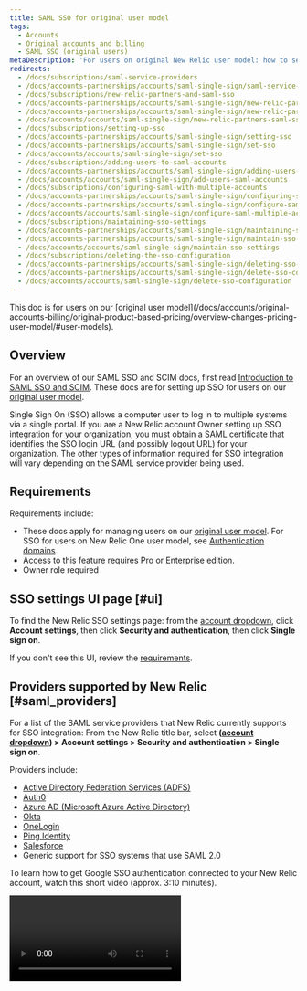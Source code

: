```yaml
---
title: SAML SSO for original user model 
tags:
  - Accounts
  - Original accounts and billing
  - SAML SSO (original users)
metaDescription: 'For users on original New Relic user model: how to set up and manage SAML single-sign on (SSO).'
redirects:
  - /docs/subscriptions/saml-service-providers
  - /docs/accounts-partnerships/accounts/saml-single-sign/saml-service-providers
  - /docs/subscriptions/new-relic-partners-and-saml-sso
  - /docs/accounts-partnerships/accounts/saml-single-sign/new-relic-partners-and-saml-sso
  - /docs/accounts-partnerships/accounts/saml-single-sign/new-relic-partners-saml-sso
  - /docs/accounts/accounts/saml-single-sign/new-relic-partners-saml-sso
  - /docs/subscriptions/setting-up-sso
  - /docs/accounts-partnerships/accounts/saml-single-sign/setting-sso
  - /docs/accounts-partnerships/accounts/saml-single-sign/set-sso
  - /docs/accounts/accounts/saml-single-sign/set-sso
  - /docs/subscriptions/adding-users-to-saml-accounts
  - /docs/accounts-partnerships/accounts/saml-single-sign/adding-users-saml-accounts
  - /docs/accounts/accounts/saml-single-sign/add-users-saml-accounts
  - /docs/subscriptions/configuring-saml-with-multiple-accounts
  - /docs/accounts-partnerships/accounts/saml-single-sign/configuring-saml-multiple-accounts
  - /docs/accounts-partnerships/accounts/saml-single-sign/configure-saml-multiple-accounts  
  - /docs/accounts/accounts/saml-single-sign/configure-saml-multiple-accounts
  - /docs/subscriptions/maintaining-sso-settings
  - /docs/accounts-partnerships/accounts/saml-single-sign/maintaining-sso-settings
  - /docs/accounts-partnerships/accounts/saml-single-sign/maintain-sso-settings
  - /docs/accounts/accounts/saml-single-sign/maintain-sso-settings
  - /docs/subscriptions/deleting-the-sso-configuration
  - /docs/accounts-partnerships/accounts/saml-single-sign/deleting-sso-configuration
  - /docs/accounts-partnerships/accounts/saml-single-sign/delete-sso-configuration
  - /docs/accounts/accounts/saml-single-sign/delete-sso-configuration
---
```


<Callout title="Original pricing model">
This doc is for users on our [original user model](/docs/accounts/original-accounts-billing/original-product-based-pricing/overview-changes-pricing-user-model/#user-models).
</Callout>

## Overview

For an overview of our SAML SSO and SCIM docs, first read [Introduction to SAML SSO and SCIM](/docs/accounts/accounts-billing/new-relic-one-user-management/introduction-saml-scim). These docs are for setting up SSO for users on our [original user model](/docs/accounts/original-accounts-billing/original-product-based-pricing/overview-changes-pricing-user-model#how-pricing-users-relate).

Single Sign On (SSO) allows a computer user to log in to multiple systems via a single portal. If you are a New Relic account Owner setting up SSO integration for your organization, you must obtain a [SAML](/docs/accounts-partnerships/education/getting-started-new-relic/glossary#saml) certificate that identifies the SSO login URL (and possibly logout URL) for your organization. The other types of information required for SSO integration will vary depending on the SAML service provider being used.

## Requirements

Requirements include:

* These docs apply for managing users on our [original user model](/docs/accounts/original-accounts-billing/original-product-based-pricing/overview-changes-pricing-user-model#how-pricing-users-relate). For SSO for users on New Relic One user model, see [Authentication domains](/docs/accounts/accounts-billing/new-relic-one-user-management/configure-authentication-domains-sso).
* Access to this feature requires Pro or Enterprise edition. 
* Owner role required

## SSO settings UI page [#ui]

To find the New Relic SSO settings page: from the [account dropdown](/docs/accounts-partnerships/education/getting-started-new-relic/glossary#account-dropdown), click **Account settings**, then click **Security and authentication**, then click **Single sign on**.

If you don't see this UI, review the [requirements](#requirements). 

## Providers supported by New Relic [#saml_providers]

For a list of the SAML service providers that New Relic currently supports for SSO integration: From the New Relic title bar, select **([account dropdown](/docs/accounts-partnerships/education/getting-started-new-relic/glossary#account-dropdown)) > Account settings > Security and authentication > Single sign on**.

Providers include:

* [Active Directory Federation Services (ADFS)](http://technet.microsoft.com/en-us/library/hh831502.aspx "Link opens in a new window")
* [Auth0](http://developers.auth0.com/newrelic "Link opens in a new window")
* [Azure AD (Microsoft Azure Active Directory)](https://docs.microsoft.com/en-us/azure/active-directory/saas-apps/new-relic-tutorial "Link opens in a new window")
* [Okta](http://www.okta.com/newrelic "Link opens in a new window")
* [OneLogin](http://www.onelogin.com/partners/app-partners/new-relic/ "Link opens in a new window")
* [Ping Identity](https://www.pingidentity.com/en.html)
* [Salesforce](http://wiki.developerforce.com/page/Configuring-SAML-SSO-to-NewRelic "Link opens in a new window")
* Generic support for SSO systems that use SAML 2.0

To learn how to get Google SSO authentication connected to your New Relic account, watch this short video (approx. 3:10 minutes).

<Video id="OOc8iN9dWfw" type="youtube" />

## SAML information in New Relic account [#account-SML-information]

To integrate with an SAML provider, the provider will need information from you about your New Relic account. Most of the information you will need is visible on the New Relic [SSO settings UI page](#ui):

* Metadata URL: Contains multiple pieces of information in a single XML message
* SAML version: 2.0
* Assertion consumer URL: The endpoint to New Relic SSO (for example, `https://rpm.newrelic.com/accounts/ACCOUNTID/sso/saml/finalize`)
* Consumer binding: Transmission method is HTTP-POST
* NameID format: Email address
* Attributes: None required
* Entity ID: Account URL (default of `rpm.newrelic.com`)

## New Relic SAML requirements [#requirements]

For SAML providers and service providers like New Relic to be able to work together, their processes must align in certain ways. Here are some aspects of how New Relic implements SSO integration. This will be useful if you are verifying that a specific SAML provider will be able to work with New Relic or if you are troubleshooting implementation problems.

<table>
  <thead>
    <tr>
      <th width={200}>
        **SSO considerations**
      </th>

      <th>
        **New Relic functions and preferences**
      </th>
    </tr>
  </thead>

  <tbody>
    <tr>
      <td>
        Scope of user credentials (IdP)
      </td>

      <td>
        Should be all users.
      </td>
    </tr>

    <tr>
      <td>
        Type of connection
      </td>

      <td>
        Must be both IdP initiated and SP initiated.
      </td>
    </tr>

    <tr>
      <td>
        Expected SAML profile
      </td>

      <td>
        New Relic uses a POST binding for SP-initiated requests.
      </td>
    </tr>

    <tr>
      <td>
        Expected NameID value format
      </td>

      <td>
        Must be email address.
      </td>
    </tr>

    <tr>
      <td>
        Sensitive info exchanged in SAML assertion?
      </td>

      <td>
        No, only the email address is sent.
      </td>
    </tr>

    <tr>
      <td>
        Session management and logout
      </td>

      <td>
        Does your organization use a redirect URL for logout? If not, New Relic can provide a logout landing page.
      </td>
    </tr>

    <tr>
      <td>
        Plan for users who no longer need access
      </td>

      <td>
        Typically manual deletion by the account Owner or Administrator.
      </td>
    </tr>

    <tr>
      <td>
        Clock synchronization
      </td>

      <td>
        Ensure the SAML identity provider clocks are maintained by NTP.
      </td>
    </tr>
  </tbody>
</table>

## More SAML SSO procedures [#more-procedures]

Here are some important procedures for managing SAML SSO for users on our [original user model](/docs/accounts/original-accounts-billing/original-product-based-pricing/overview-changes-pricing-user-model/#user-models):  

<CollapserGroup>

  <Collapser
    id="set-up-saml"
    title="Set up SAML SSO"
  >
After obtaining your [SAML identity provider certificate](/docs/subscriptions/saml-service-providers), which should be a PEM encoded x509 certificate, and URL, the account Owner can set up, test, and enable the Single Sign-on (SSO) configuration in New Relic. No other role on the account may edit the SSO configuration on the account.

<Callout variant="tip">
  Access to this feature depends on your subscription level. If your account is set up under a [customer partnership](/docs/new-relic-partnerships/partner-integration-guide/partner-account-maintenance/partnership-accounts-users-subscriptions#partnerships), access to this feature will also depend on the settings for that partnership subscription level.
</Callout>

## Requirements

For requirements, including which New Relic users this feature applies to, see [Requirements](/docs/accounts/accounts/saml-single-sign/saml-service-providers#requirements).

## Parent and child accounts [#parent]

If your account has child accounts, typically you will set up the SSO configuration on the parent account level only. The child account users will still be able to log in through SSO because they will inherit the parent account's SAML SSO configuration. If you need to configure multiple accounts with separate SAML identities (for example, with partnership accounts), use the [custom entity ID feature](/docs/accounts-partnerships/accounts/saml-single-sign/configure-saml-multiple-accounts).

## Configure SSO [#configuring]

To help ensure security and account for network time and clock skews, configure your SAML identity provider's validation responses to the shortest time period that is practical (for example, five minutes). New Relic allows a maximum of thirty minutes.

To set up your SSO configuration for users on our [original user model](/docs/accounts/original-accounts-billing/original-product-based-pricing/overview-changes-pricing-user-model/#user-models):

1. Read about an option to have [users bypass SAML SSO](/docs/accounts/accounts/saml-single-sign/add-users-saml-accounts#bypassing) if they use domains you own.
2. Go to: **[account dropdown](/docs/accounts-partnerships/education/getting-started-new-relic/glossary#account-dropdown) > Account settings > Security and authentication > Single sign on**.
3. From the **SAML Single Sign On** page, review your New Relic SAML service provider details.
4. To upload your SAML identity provider certificate, select **Choose file**, then follow standard procedures to select and save the file.
5. Specify the **Remote login URL** that your users will use for single sign on.
6. If your organization's SAML integration provides a redirect URL for logout, copy and paste in (or type) the **Logout landing URL**; otherwise leave blank.
7. Save your changes.

<Callout variant="tip">
  If your organization does not use a specific redirect URL, New Relic provides a logout landing page by default.
</Callout>

## Test SSO [#testing]

After you correctly configure and save your SSO settings, the **Test** page automatically appears. After each test, New Relic returns you to the SAML SSO page with diagnostic results.

To go back and change your configuration settings, select **1 CONFIGURE**.

## Enable SSO [#enabling]

When testing successfully completes, a link appears that you can use on your company's landing page for easy Single Sign On with New Relic. As an additional security measure, users cannot sign in until they [complete the email confirmation](/docs/subscriptions/adding-users-to-saml-accounts) that New Relic sends automatically.

After your users select the link in their confirmation email, they can sign in securely with your organization's assigned user name and password. From there they can select any application they are authorized to use, including New Relic.

<Callout variant="caution">
  If you [disable SAML SSO](/docs/subscriptions/maintaining-sso-settings), New Relic automatically flags all of your **Pending** users as **Active**. If you decide to re-enable SAML SSO later, New Relic automatically flags all users except the Owner as **Pending**, and they will need to confirm their account access by email.
</Callout>

## Add a logout URL for session timeouts [#timeout_url]

New Relic's **Session configuration** feature requires a [logout URL](/docs/subscriptions/setting-session-timeouts#saml_session) for SAML SSO-enabled accounts. If you have already configured, tested, and enabled SAML SSO without a logout URL, New Relic automatically prompts the account Admin to notify the account Owner. In addition, if you are the account Owner, New Relic automatically provides a link from **Session configuration** to go directly to SAML Single Sign On and add a logout URL.

<Callout variant="important">
  The logout URL **cannot** contain `newrelic.com` anywhere in the URL.
</Callout>

The **Session configuration** feature also includes the option to select an [automatic timeout](/docs/subscriptions/setting-session-timeouts#saml_reauthentication) for SAML-authenticated browser sessions to be re-authenticated.

</Collapser>

  <Collapser
    id="add-users-saml"
    title="Add users to SAML accounts"
  >
For an overview of our SAML SSO and SCIM docs, first read [Introduction to SAML SSO and SCIM](/docs/accounts/accounts-billing/new-relic-one-user-management/introduction-saml-scim). 

As an additional security measure for SAML single sign-on (SSO) accounts, users are not added until they complete the email confirmation that New Relic sends automatically. Users in the pending state (not yet confirmed) won't receive notifications, such as alerts.

For accounts **without** SAML SSO integration, the account Owner and Admins can add new users without requiring confirmation.

## Requirements

For requirements, including which New Relic users this feature applies to, see [Requirements](/docs/accounts/accounts/saml-single-sign/saml-service-providers#requirements).

## Add and confirm users [#adding]

Follow this process to add and confirm users on our [original user model](/docs/accounts/original-accounts-billing/original-product-based-pricing/overview-changes-pricing-user-model/#user-models) that are authenticating via SAML SSO:

1. The account's Owner or an Administrator adds new users: Go to: **[account dropdown](/docs/accounts-partnerships/education/getting-started-new-relic/glossary#account-dropdown) > Account settings > Account > Summary**.
2. On SAML-enabled accounts, New Relic flags the users as **Pending** and sends an email confirmation. (Pending users will not receive notifications associated with their user role, such as alert notifications.)
3. Users select the link in the email to confirm their account, which directs them to the SAML provider's login URL.
4. When users successfully sign into their SAML SSO end point (Auth0, Okta, OneLogin, Ping Identity, Salesforce, etc.), New Relic flags the users as **Active**.

<Callout variant="caution">
  If you disable SAML SSO, New Relic automatically flags all of your **Pending** users as **Active**. If you decide to re-enable SAML SSO later, New Relic automatically flags all users except the Owner as **Pending**, and they will need to confirm their account access by email.
</Callout>

## Bypass email confirmation [#bypassing]

Depending on your [subscription level](https://newrelic.com/application-monitoring/pricing), you may have the option to claim the domain names that you own and bypass the SAML SSO confirmation process. When the account Owner or Administrators add new users and their email address has a domain that matches the account's domains, New Relic automatically adds them as **Active** users.

Benefits of identifying domain ownership include:

* Adds a useful feature to your account.
* Claims domains as your own.
* Makes it easier for your employees to get started with New Relic, because they do not need to confirm their account access.
* Maintains security when adding users outside of your organization.

To flag your account as owning one or more domain names, get support at [support.newrelic.com](https://support.newrelic.com).

</Collapser>

  <Collapser
    id="saml-multiple-accounts"
    title="SAML for multiple accounts"
  >

In the SAML protocol, the **entity ID** uniquely identifies the service provider (New Relic) to your SAML provider. New Relic's default entity ID is `rpm.newrelic.com`. This is sufficient if you have only a single SAML-enabled account.

When you configure multiple New Relic accounts with SAML, your SAML provider typically requires each account to have a unique entity ID. If you need to configure multiple accounts with separate SAML identities, use New Relic's custom entity ID feature.

## Requirements

For requirements, including which New Relic users this feature applies to, see [Requirements](/docs/accounts/accounts/saml-single-sign/saml-service-providers#requirements).

## Select custom entity IDs [#custom]

New Relic's custom entity ID feature allows you to enable a unique entity ID for each of your accounts. You can then configure SAML SSO for them as a distinct application with your SAML provider. This allows you to centrally control user authentication to each of your accounts independently.

To select custom entity IDs:

1. Follow [standard procedures](/docs/subscriptions/setting-up-sso) to set up SSO.
2. In addition, from the **Entity ID** row on the **Step 1. Configure** page, select **Use custom entity ID**.

<Callout variant="important">
  You must use the same entity ID to configure the application's setting with your SAML provider. Some SAML providers require you to create a new application configuration when changing the entity ID.
</Callout>
</Collapser>

  <Collapser
    id="maintain-saml"
    title="Maintain SSO settings"
  >
After your SAML SSO login is configured, tested, and enabled, all of your New Relic account users (including the account Owner and Admins) must use your organization's SSO URL to sign in to New Relic. Their email address must match what has been set up in New Relic. Also, their ability to use the SSO URL to access applications other than New Relic will depend on their permissions set in those applications.

## Requirements

For requirements, including which New Relic users this feature applies to, see [Requirements](/docs/accounts/accounts/saml-single-sign/saml-service-providers#requirements).

## Update SAML SSO info [#sso_procedures]

To update SAML SSO information for users on our [original user model](/docs/accounts/original-accounts-billing/original-product-based-pricing/overview-changes-pricing-user-model/#user-models):

1. Sign in to New Relic by using your SAML SSO login URL.
2. Go to: **[account dropdown](/docs/accounts-partnerships/education/getting-started-new-relic/glossary#account-dropdown) > Account settings > Security and authentication > Single sign on**.
3. To temporarily turn off the SAML integration with New Relic and update your settings, select **Disable SAML login**.
4. Optional: To change your existing SAML certificate, select **Choose file**. Follow standard procedures to select and save the file, then save.
5. Optional: To change your existing SSO URLs, copy and paste in (or type) the **Remote login URL** or **Logout landing URL**, then save.

## Email addresses [#user_email]

<Callout variant="tip">
  **Owner or Admins**
</Callout>

Account Owners or Admins must ensure that users' email addresses to sign in to New Relic match their SSO email. Account Owners, Admins and users cannot update email addresses on SAML authenticated accounts.

To update user information for your organization's New Relic account:

1. Go to: **[account dropdown](/docs/accounts-partnerships/education/getting-started-new-relic/glossary#account-dropdown) > Account settings > Account > Summary**.
2. From the **Users** list, select any of the options to add new users, edit existing users' roles, or delete them.

## Troubleshoot SSO login [#troubleshoot]

No one using the account, including the Owner and Admins, can sign in to New Relic directly. If you get locked out of SSO and need to disable it or change the configuration, get support at [support.newrelic.com](https://support.newrelic.com).
</Collapser>

  <Collapser
    id="delete-sso"
    title="Delete SSO configuration"
  >
For requirements, including which New Relic users this feature applies to, see [Requirements](/docs/accounts/accounts/saml-single-sign/saml-service-providers#requirements).

<Callout variant="caution">
  If you delete your SAML SSO integration with New Relic, you cannot restore it. However, you can follow standard procedures to set up your configuration again.
</Callout>

For users on our [original user model](/docs/accounts/original-accounts-billing/original-product-based-pricing/overview-changes-pricing-user-model/#user-models), here's how to delete your SAML SSO configuration completely:

1. Sign in to New Relic by using your SAML SSO login URL.
2. From the New Relic menu bar, select: **[account dropdown](/docs/accounts-partnerships/education/getting-started-new-relic/glossary#account-dropdown) > Account settings > Security and authentication > Single sign-on**.
3. Select **Delete SAML Configuration**.
4. At the confirmation prompt, select **OK**.

</Collapser>



  <Collapser
    id="partners-saml"
    title="Partners and SAML SSO"
  >
With [partnership accounts](/docs/new-relic-partnerships/partner-integration-guide/partner-account-maintenance/partnership-accounts-users-subscriptions), authentication to sign in to New Relic is controlled by the partnership. For accounts where the partnership supports SSO, users may access their New Relic UI without reauthenticating. These Partner accounts could use SAML SSO as an alternative secure method to sign in to the New Relic site.

Other Partner accounts, including Heroku, AppDirect, and Microsoft Azure, do not permit direct login to New Relic. In this situation, SAML integration from the partner's site is not supported by the partner SSO. If you have questions, contact your partner representative at New Relic.

## Requirements

For requirements, including which New Relic users this feature applies to, see [Requirements](/docs/accounts/accounts/saml-single-sign/saml-service-providers#requirements).

## Example [#example-parent]

Your account structure and settings affect whether SAML is available and how it applies to your accounts.

![screen saml hierarchy.png](./images/screen-saml-heirarchy.png "screen saml hierarchy.png")

<figcaption>
  This example shows the hierarchy for New Relic Partner accounts with parent accounts and child accounts.
</figcaption>

Here is an example of how accounts and child accounts inherit the SAML SSO configuration.

<table>
  <thead>
    <tr>
      <th style={{ width: "200px" }}>
        **Account level**
      </th>

      <th>
        **SAML SSO configuration**
      </th>
    </tr>
  </thead>

  <tbody>
    <tr>
      <td>
        Partnership
      </td>

      <td>
        The partnership level allows you to control whether accounts under the partnership can have SAML enabled. The partnership account's Owner has certain administrative functions, but a SAML configuration on this account is not inherited by other accounts in the partnership.
      </td>
    </tr>

    <tr>
      <td>
        Parent accounts
      </td>

      <td>
        Parent accounts (also referred to as master accounts) have a direct, hierarchical relationship to one or more [child accounts](/docs/subscriptions/creating-sub-accounts). Typically the SAML configuration on a parent account is inherited automatically by all of its child accounts.
      </td>
    </tr>

    <tr>
      <td>
        Child accounts
      </td>

      <td>
        Child accounts (also known as sub-accounts) inherit their SAML SSO configuration from their parent account when the parent account has SAML configured. If the parent account does not have SAML configured, each child account may have its own configuration. For more information, see [Configuring SAML with multiple accounts](/docs/subscriptions/configuring-saml-with-multiple-accounts).
      </td>
    </tr>
  </tbody>
</table>

</Collapser>














</CollapserGroup>